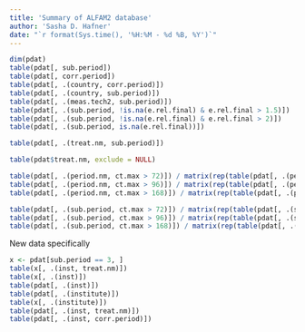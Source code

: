 ```yaml
---
title: 'Summary of ALFAM2 database'
author: 'Sasha D. Hafner'
date: "`r format(Sys.time(), '%H:%M - %d %B, %Y')`"
---
```


```r
dim(pdat)
table(pdat[, sub.period])
table(pdat[, corr.period])
table(pdat[, .(country, corr.period)])
table(pdat[, .(country, sub.period)])
table(pdat[, .(meas.tech2, sub.period)])
table(pdat[, .(sub.period, !is.na(e.rel.final) & e.rel.final > 1.5)])
table(pdat[, .(sub.period, !is.na(e.rel.final) & e.rel.final > 2)])
table(pdat[, .(sub.period, is.na(e.rel.final))])
```

```r
table(pdat[, .(treat.nm, sub.period)])

table(pdat$treat.nm, exclude = NULL)

table(pdat[, .(period.nm, ct.max > 72)]) / matrix(rep(table(pdat[, .(period.nm)]), 2), ncol = 2)
table(pdat[, .(period.nm, ct.max > 96)]) / matrix(rep(table(pdat[, .(period.nm)]), 2), ncol = 2)
table(pdat[, .(period.nm, ct.max > 168)]) / matrix(rep(table(pdat[, .(period.nm)]), 2), ncol = 2)
```


```r
table(pdat[, .(sub.period, ct.max > 72)]) / matrix(rep(table(pdat[, .(sub.period)]), 2), ncol = 2)
table(pdat[, .(sub.period, ct.max > 96)]) / matrix(rep(table(pdat[, .(sub.period)]), 2), ncol = 2)
table(pdat[, .(sub.period, ct.max > 168)]) / matrix(rep(table(pdat[, .(sub.period)]), 2), ncol = 2)
```

New data specifically

```r
x <- pdat[sub.period == 3, ]
table(x[, .(inst, treat.nm)])
table(x[, .(inst)])
table(pdat[, .(inst)])
table(pdat[, .(institute)])
table(x[, .(institute)])
table(pdat[, .(inst, treat.nm)])
table(pdat[, .(inst, corr.period)])
```




